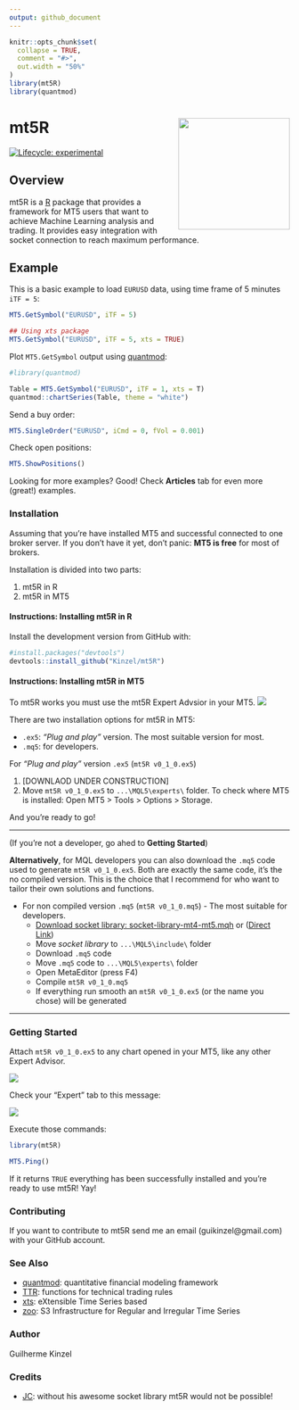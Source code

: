```yaml
---
output: github_document
---
```


<!-- README.md is generated from README.Rmd. Please edit that file -->

```r
knitr::opts_chunk$set(
  collapse = TRUE,
  comment = "#>",
  out.width = "50%"
)
library(mt5R)
library(quantmod)
```

# mt5R <img src='man/figures/logo.png' align="right" height="200" />

<!-- badges: start -->
[![Lifecycle: experimental](https://img.shields.io/badge/lifecycle-experimental-orange.svg)](https://www.tidyverse.org/lifecycle/#experimental)
<!-- badges: end -->

## Overview

mt5R is a [R](https://www.r-project.org) package that provides a framework for MT5 users that want to achieve Machine Learning analysis and trading. It provides easy integration with socket connection to reach maximum performance.

## Example

This is a basic example to load `EURUSD` data, using time frame of 5 minutes `iTF = 5`:

```r
MT5.GetSymbol("EURUSD", iTF = 5)

## Using xts package
MT5.GetSymbol("EURUSD", iTF = 5, xts = TRUE)
```

Plot `MT5.GetSymbol` output using [quantmod](https://CRAN.R-project.org/package=quantmod):

```r
#library(quantmod)

Table = MT5.GetSymbol("EURUSD", iTF = 1, xts = T) 
quantmod::chartSeries(Table, theme = "white")
```

Send a buy order:

```r
MT5.SingleOrder("EURUSD", iCmd = 0, fVol = 0.001)
```

Check open positions:

```r
MT5.ShowPositions()
```



Looking for more examples? Good! Check **Articles** tab for even more (great!) examples. <UNDER CONSTRUCTION>

### Installation

Assuming that you're have installed MT5 and successful connected to one broker server. If you don't have it yet, don't panic: **MT5 is free** for most of brokers.

Installation is divided into two parts:

1. mt5R in R
2. mt5R in MT5

#### Instructions: Installing mt5R in R 

Install the development version from GitHub with:

```r
#install.packages("devtools")
devtools::install_github("Kinzel/mt5R")
```

#### Instructions: Installing mt5R in MT5

To mt5R works you must use the mt5R Expert Advsior in your MT5. <img src='man/figures/eaface.png'/>

There are two installation options for mt5R in MT5:

* `.ex5`: _"Plug and play"_ version. The most suitable version for most.
* `.mq5`: for developers.

For _"Plug and play"_ version `.ex5` (`mt5R v0_1_0.ex5`)

1. [DOWNLAOD UNDER CONSTRUCTION]
2. Move `mt5R v0_1_0.ex5` to `...\MQL5\experts\` folder. To check where MT5 is installed: Open MT5 > Tools > Options > Storage.
  
And you're ready to go!

***  

(If you're not a developer, go ahed to **Getting Started**)

**Alternatively**, for MQL developers you can also download the `.mq5` code used to generate `mt5R v0_1_0.ex5`. Both are exactly the same code, it's the no compiled version. This is the choice that I recommend for who want to tailor their own solutions and functions.

* For non compiled version `.mq5` (`mt5R v0_1_0.mq5`) - The most suitable for developers.
  + [Download socket library: socket-library-mt4-mt5.mqh](https://www.mql5.com/en/blogs/post/706665) or ([Direct Link](https://c.mql5.com/6/865/socket-library-mt4-mt5.mqh))
  + Move *socket library* to `...\MQL5\include\` folder
  + Download `.mq5` code
  + Move `.mq5` code to `...\MQL5\experts\` folder
  + Open MetaEditor (press F4)
  + Compile `mt5R v0_1_0.mq5`
  + If everything run smooth an `mt5R v0_1_0.ex5` (or the name you chose) will be generated
  
***
  
### Getting Started

Attach `mt5R v0_1_0.ex5` to any chart opened in your MT5, like any other Expert Advisor.

<img src='man/figures/attach.png'/>

Check your "Expert" tab to this message:

<img src='man/figures/workingmt5.png'/>

Execute those commands:

```r
library(mt5R)

MT5.Ping()
```

If it returns ``TRUE`` everything has been successfully installed and you're ready to use mt5R! Yay!

### Contributing

If you want to contribute to mt5R send me an email (guikinzel@gmail.com) with your GitHub account.

### See Also

- [quantmod](https://CRAN.R-project.org/package=quantmod): quantitative financial modeling framework
- [TTR](https://CRAN.R-project.org/package=TTR): functions for technical trading rules
- [xts](https://CRAN.R-project.org/package=xts): eXtensible Time Series based
- [zoo](https://CRAN.R-project.org/package=zoo): S3 Infrastructure for Regular and Irregular Time Series

### Author

Guilherme Kinzel

### Credits

- [JC](https://www.mql5.com/en/users/jjc): without his awesome socket library mt5R would not be possible!
